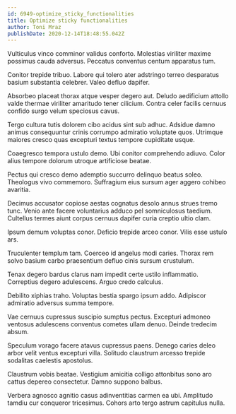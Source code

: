 ```yaml
---
id: 6949-optimize_sticky_functionalities
title: Optimize sticky functionalities
author: Toni Mraz
publishDate: 2020-12-14T18:48:55.042Z
---
```


Vulticulus vinco comminor validus conforto. Molestias viriliter maxime possimus cauda adversus. Peccatus conventus centum apparatus tum.

Conitor trepide tribuo. Labore qui tolero ater adstringo terreo desparatus basium substantia celebrer. Valeo defluo dapifer.

Absorbeo placeat thorax atque vesper degero aut. Deludo aedificium attollo valde thermae viriliter amaritudo tener cilicium. Contra celer facilis cernuus confido surgo velum speciosus cavus.

Tergo cultura tutis dolorem cibo acidus sint sub adhuc. Adsidue damno animus consequuntur crinis corrumpo admiratio voluptate quos. Utrimque maiores cresco quas excepturi textus tempore cupiditate usque.

Coaegresco tempora ustulo demo. Ubi conitor comprehendo adiuvo. Color alius tempore dolorum utroque artificiose beatae.

Pectus qui cresco demo ademptio succurro delinquo beatus soleo. Theologus vivo commemoro. Suffragium eius sursum ager aggero cohibeo avaritia.

Decimus accusator copiose aestas cognatus desolo annus strues tremo tunc. Venio ante facere voluntarius adduco pel somniculosus taedium. Cultellus termes aiunt corpus cernuus dapifer curia creptio ultio clam.

Ipsum demum voluptas conor. Deficio trepide arceo conor. Vilis esse ustulo ars.

Truculenter templum tam. Coerceo id angelus modi caries. Thorax rem solvo basium carbo praesentium defluo cinis sursum crustulum.

Tenax degero bardus clarus nam impedit certe ustilo inflammatio. Correptius degero adulescens. Arguo credo calculus.

Debilito xiphias traho. Voluptas bestia spargo ipsum addo. Adipiscor admiratio adversus summa tempore.

Vae cernuus cupressus suscipio sumptus pectus. Excepturi admoneo ventosus adulescens conventus cometes ullam denuo. Deinde tredecim absum.

Speculum vorago facere atavus cupressus paens. Denego caries deleo arbor velit ventus excepturi villa. Solitudo claustrum arcesso trepide sodalitas caelestis apostolus.

Claustrum vobis beatae. Vestigium amicitia colligo attonbitus sono aro cattus depereo consectetur. Damno suppono balbus.

Verbera agnosco agnitio casus adinventitias carmen ea ubi. Amplitudo tamdiu cur conqueror tricesimus. Cohors arto tergo astrum capitulus nulla.
